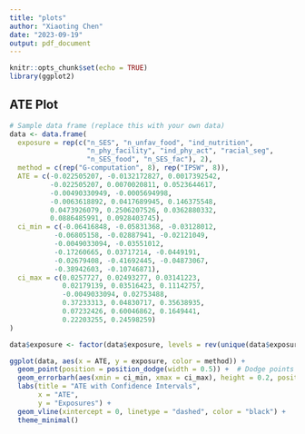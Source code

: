 ```yaml
---
title: "plots"
author: "Xiaoting Chen"
date: "2023-09-19"
output: pdf_document
---
```


```r
knitr::opts_chunk$set(echo = TRUE)
library(ggplot2)
```

## ATE Plot


```r
# Sample data frame (replace this with your own data)
data <- data.frame(
  exposure = rep(c("n_SES", "n_unfav_food", "ind_nutrition",
                   "n_phy_facility", "ind_phy_act", "racial_seg",
                   "n_SES_food", "n_SES_fac"), 2),
  method = c(rep("G-computation", 8), rep("IPSW", 8)),
  ATE = c(-0.022505207, -0.0132172827, 0.0017392542, 
          -0.022505207, 0.0070020811, 0.0523644617,
          -0.00490330949, -0.0005694998,
          -0.0063618892, 0.0417689945, 0.146375548,
          0.0473926079, 0.2506207526, 0.0362880332,
          0.0886485991, 0.0928403745),
  ci_min = c(-0.06416848, -0.05831368, -0.03128012,
           -0.06805158, -0.02887941, -0.02121049,
           -0.0049033094, -0.03551012,
           -0.17260665, 0.03717214, -0.0449191,
           -0.02679408, -0.41692445, -0.04873067,
           -0.38942603, -0.10746871),
  ci_max = c(0.0257727, 0.02493277, 0.03141223,
             0.02179139, 0.03516423, 0.11142757,
             -0.0049033094, 0.02753488,
             0.37233313, 0.04830717, 0.35638935,
             0.07232426, 0.60046862, 0.1649441,
             0.22203255, 0.24598259)
)

data$exposure <- factor(data$exposure, levels = rev(unique(data$exposure)))

ggplot(data, aes(x = ATE, y = exposure, color = method)) +
  geom_point(position = position_dodge(width = 0.5)) +  # Dodge points for different groups
  geom_errorbarh(aes(xmin = ci_min, xmax = ci_max), height = 0.2, position = position_dodge(width = 0.5)) +
  labs(title = "ATE with Confidence Intervals",
       x = "ATE",
       y = "Exposures") +
  geom_vline(xintercept = 0, linetype = "dashed", color = "black") +
  theme_minimal()
```

